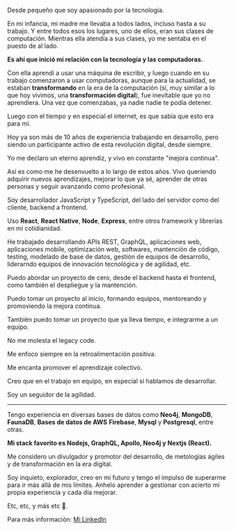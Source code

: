 
Desde pequeño que soy apasionado por la tecnología.

En mi infancia, mi madre me llevaba a
todos lados, incluso hasta a su trabajo.
Y entre todos esos los lugares, uno de ellos, eran sus
clases de computación.
Mientras ella atendía a sus clases, yo me sentaba en el
puesto de al lado.

**Es ahí que inició mi relación con la tecnología y las computadoras.**

Con ella aprendí a usar una máquina de escribir,
y luego cuando en su trabajo comenzaron a usar computadoras,
aunque para la actualidad, se estaban **transformando** en la era de la
computación (sí, muy similar a lo que hoy vivimos,
una **transformación digital**), fue inevitable que yo no aprendiera.
Una vez que comenzabas, ya nadie nadie te podía detener.

Luego con el tiempo y en especial el internet,
es que sabía que esto era para mí.

Hoy ya son más de 10 años de experiencia trabajando
en desarrollo, pero siendo un participante activo de
esta revolución digital, desde siempre.

Yo me declaro un eterno aprendiz, y vivo en constante "mejora continua".

Así es como me he desenvuelto a lo largo de estos años.
Vivo queriendo adquirir nuevos aprendizajes,
mejorar lo que ya sé, aprender de otras personas y seguir avanzando como profesional.

Soy desarrollador JavaScript y TypeScript, del lado del servidor como del cliente, backend a frontend.

Uso **React**, **React Native**, **Node**, **Express**, entre otros framework y librerías en mi cotidianidad.

He trabajado desarrollando APIs REST, GraphQL, aplicaciones web,
aplicaciones mobile, optimización web, softwares, mantención de código,
testing, modelado de base de datos, gestión de equipos de desarrollo,
liderarndo equipos de innovación tecnológica y de agilidad, etc.

Puedo abordar un proyecto de cero, desde el backend hasta el frontend,
como también el despliegue y la mantención.

Puedo tomar un proyecto al inicio, formando equipos, mentoreando y promoviendo la mejora continua.

También puedo tomar un proyecto que ya lleva tiempo, e integrarme a un equipo.

No me molesta el legacy code.

Me enfoco siempre en la retroalimentación positiva.

Me encanta promover el aprendizaje colectivo.

Creo que en el trabajo en equipo, en especial si hablamos de desarrollar.

Soy un seguidor de la agilidad.

---

Tengo experiencia en diversas bases de datos como **Neo4j**, **MongoDB**, **FaunaDB**, **Bases de datos de AWS** **Firebase**, **Mysql** y **Postgresql**, entre otras.

**Mi stack favorito es Nodejs, GraphQL, Apollo, Neo4j y Nextjs (React).**

Me considero un divulgador y promotor del desarrollo,
de metologías ágiles y de transformación en la era digital.

Soy inquieto, explorador, creo en mi futuro y tengo el impulso de superarme para ir más allá de mis límites.
Anhelo aprender a gestionar con acierto mi propia experiencia y cada día mejorar.

Etc, etc, y más etc 🤪.

Para más información: [Mi LinkedIn](https://www.linkedin.com/in/nikosantis 'Mi LinkedIn')

